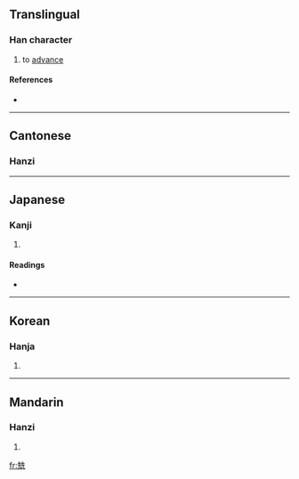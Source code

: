 ==Translingual==

===Han character===
{{Han char|rn=10|rad=儿|as=10|sn=12|four=2421<sub>1</sub>|canj=竹山竹土山 (HUHGU), X竹山竹土 (XHUHG)|ids=⿰[[先]][[先]]}}

# to [[advance]]

====References====
* {{Han ref|kx=0125.210|dkj=01391|dj=0266.030|hdz=10274.020|uh=515F|ud=20831|bh=D860|bd=55392}}

----

==Cantonese==

===Hanzi===
{{yue-hanzi|jyut=san1|y=san1}}

----

==Japanese==

===Kanji===
{{ja-kanji|grade=9|rs=儿10}}

# {{defn|Japanese}}

====Readings====
* {{ja-readings|on=[[しん]] (shin)|kun=[[すすむ]] (susumu)}}

----

==Korean==

===Hanja===
{{ko-hanja|hangeul=신|rv=sin|mr=sin}}

# {{defn|Korean|sort=儿10}}

----

==Mandarin==

===Hanzi===
{{cmn-hanzi|pin=[[shēn]] ([[shen1]])|wg=shen<sup>1</sup>}}

# {{defn|Mandarin|sort=儿10}}

[[fr:兟]]